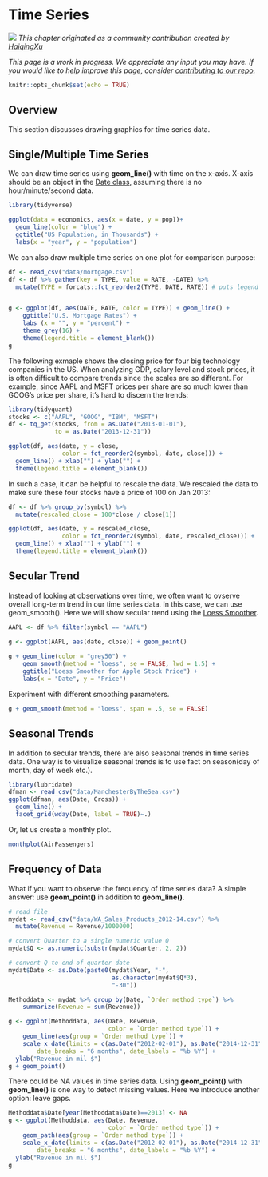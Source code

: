 # Time Series {#timeseriesbasic}

![](images/banners/banner_timeseriesbasic.png)
*This chapter originated as a community contribution created by [	HaiqingXu](https://github.com/xhqkatrina){target="_blank"}*

*This page is a work in progress. We appreciate any input you may have. If you would like to help improve this page, consider [contributing to our repo](contribute.html).*

```r
knitr::opts_chunk$set(echo = TRUE)
```

## Overview
This section discusses drawing graphics for time series data.

## Single/Multiple Time Series
We can draw time series using **geom_line()** with time on the x-axis. X-axis should be an object in the [Date class](dates.html), assuming there is no hour/minute/second data.
```r
library(tidyverse)

ggplot(data = economics, aes(x = date, y = pop))+
  geom_line(color = "blue") +
  ggtitle("US Population, in Thousands") +
  labs(x = "year", y = "population")
```

We can also draw multiple time series on one plot for comparison purpose:

```r

df <- read_csv("data/mortgage.csv")
df <- df %>% gather(key = TYPE, value = RATE, -DATE) %>% 
  mutate(TYPE = forcats::fct_reorder2(TYPE, DATE, RATE)) # puts legend in correct order


g <- ggplot(df, aes(DATE, RATE, color = TYPE)) + geom_line() +
    ggtitle("U.S. Mortgage Rates") +
    labs (x = "", y = "percent") +
    theme_grey(16) +
    theme(legend.title = element_blank())
g
```


The following exmaple shows the closing price for four big technology companies in the US. When analyzing GDP, salary level and stock prices, it is often difficult to compare trends since the scales are so different. For example, since AAPL and MSFT prices per share are so much lower than GOOG's price per share, it's hard to discern the trends:

```r
library(tidyquant)
stocks <- c("AAPL", "GOOG", "IBM", "MSFT")
df <- tq_get(stocks, from = as.Date("2013-01-01"),
             to = as.Date("2013-12-31"))

ggplot(df, aes(date, y = close, 
               color = fct_reorder2(symbol, date, close))) +
  geom_line() + xlab("") + ylab("") +
  theme(legend.title = element_blank())
```

In such a case, it can be helpful to rescale the data. We rescaled the data to make sure these four stocks have a price of 100 on Jan 2013:

```r
df <- df %>% group_by(symbol) %>% 
  mutate(rescaled_close = 100*close / close[1])

ggplot(df, aes(date, y = rescaled_close, 
               color = fct_reorder2(symbol, date, rescaled_close))) +
  geom_line() + xlab("") + ylab("") +
  theme(legend.title = element_blank())
```




## Secular Trend
Instead of looking at observations over time, we often want to ovserve overall long-term trend in our time series data. In this case, we can use geom_smooth(). Here we will show secular trend using the [Loess Smoother](https://en.wikipedia.org/wiki/Local_regression){target="_blank"}.
```r
AAPL <- df %>% filter(symbol == "AAPL")

g <- ggplot(AAPL, aes(date, close)) + geom_point()
  
g + geom_line(color = "grey50") + 
    geom_smooth(method = "loess", se = FALSE, lwd = 1.5) +
    ggtitle("Loess Smoother for Apple Stock Price") + 
    labs(x = "Date", y = "Price")
```

Experiment with different smoothing parameters.
```r
g + geom_smooth(method = "loess", span = .5, se = FALSE)
```

## Seasonal Trends
In addition to secular trends, there are also seasonal trends in time series data. One way is to visualize seasonal trends is to use fact on season(day of month, day of week etc.).
```r
library(lubridate)
dfman <- read_csv("data/ManchesterByTheSea.csv")
ggplot(dfman, aes(Date, Gross)) +
  geom_line() +
  facet_grid(wday(Date, label = TRUE)~.)
```

Or, let us create a monthly plot.
```r
monthplot(AirPassengers)
```

## Frequency of Data
What if you want to observe the frequency of time series data? A simple answer: use **geom_point()** in addition to **geom_line()**.
```r
# read file
mydat <- read_csv("data/WA_Sales_Products_2012-14.csv") %>% 
  mutate(Revenue = Revenue/1000000)

# convert Quarter to a single numeric value Q
mydat$Q <- as.numeric(substr(mydat$Quarter, 2, 2))

# convert Q to end-of-quarter date
mydat$Date <- as.Date(paste0(mydat$Year, "-",
                             as.character(mydat$Q*3),
                             "-30"))

Methoddata <- mydat %>% group_by(Date, `Order method type`) %>%
    summarize(Revenue = sum(Revenue))

g <- ggplot(Methoddata, aes(Date, Revenue,
                            color = `Order method type`)) +
    geom_line(aes(group = `Order method type`)) +
    scale_x_date(limits = c(as.Date("2012-02-01"), as.Date("2014-12-31")),
        date_breaks = "6 months", date_labels = "%b %Y") +
  ylab("Revenue in mil $")
g + geom_point()
```

There could be NA values in time series data. Using **geom_point()** with **geom_line()** is one way to detect missing values. Here we introduce another option: leave gaps.
```r
Methoddata$Date[year(Methoddata$Date)==2013] <- NA
g <- ggplot(Methoddata, aes(Date, Revenue,
                            color = `Order method type`)) + 
    geom_path(aes(group = `Order method type`)) +
    scale_x_date(limits = c(as.Date("2012-02-01"), as.Date("2014-12-31")),
        date_breaks = "6 months", date_labels = "%b %Y") +
  ylab("Revenue in mil $")
g
```


